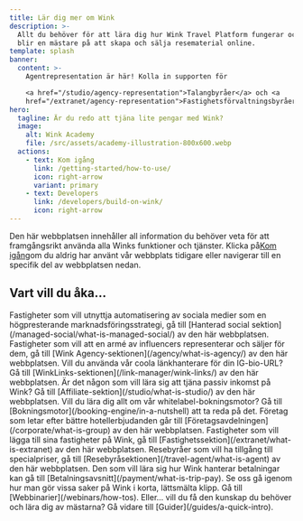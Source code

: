 ```yaml
---
title: Lär dig mer om Wink
description: >-
  Allt du behöver för att lära dig hur Wink Travel Platform fungerar och hur du
  blir en mästare på att skapa och sälja resematerial online.
template: splash
banner:
  content: >-
    Agentrepresentation är här! Kolla in supporten för

    <a href="/studio/agency-representation">Talangbyråer</a> och <a
    href="/extranet/agency-representation">Fastighetsförvaltningsbyråer</a>.
hero:
  tagline: Är du redo att tjäna lite pengar med Wink?
  image:
    alt: Wink Academy
    file: /src/assets/academy-illustration-800x600.webp
  actions:
    - text: Kom igång
      link: /getting-started/how-to-use/
      icon: right-arrow
      variant: primary
    - text: Developers
      link: /developers/build-on-wink/
      icon: right-arrow
---
```


Den här webbplatsen innehåller all information du behöver veta för att framgångsrikt använda alla Winks funktioner och tjänster. Klicka på[Kom igång](/getting-started/how-to-use)om du aldrig har använt vår webbplats tidigare eller navigerar till en specifik del av webbplatsen nedan.

## Vart vill du åka...

<CardGrid stagger>
  <Card title="Hanterade sociala medier" icon="seti:info">
    Fastigheter som vill utnyttja automatisering av sociala medier som en högpresterande marknadsföringsstrategi, gå till [Hanterad social sektion](/managed-social/what-is-managed-social/) av den här webbplatsen.
  </Card>

  <Card title="Wink Agency" icon="seti:info">
    Fastigheter som vill att en armé av influencers representerar och säljer för dem, gå till [Wink Agency-sektionen](/agency/what-is-agency/) av den här webbplatsen.
  </Card>

  <Card title="WinkLinks" icon="seti:info">
    Vill du använda vår coola länkhanterare för din IG-bio-URL? Gå till [WinkLinks-sektionen](/link-manager/wink-links/) av den här webbplatsen.
  </Card>

  <Card title="Affiliates" icon="seti:info">
    Är det någon som vill lära sig att tjäna passiv inkomst på Wink? Gå till [Affiliate-sektion](/studio/what-is-studio/) av den här webbplatsen.
  </Card>

  <Card title="Bokningsmotor" icon="seti:info">
    Vill du lära dig allt om vår whitelabel-bokningsmotor? Gå till [Bokningsmotor](/booking-engine/in-a-nutshell) att ta reda på det.
  </Card>

  <Card title="Företag" icon="seti:info">
    Företag som letar efter bättre hotellerbjudanden går till [Företagsavdelningen](/corporate/what-is-group) av den här webbplatsen.
  </Card>

  <Card title="Fastigheter" icon="seti:info">
    Fastigheter som vill lägga till sina fastigheter på Wink, gå till [Fastighetssektion](/extranet/what-is-extranet) av den här webbplatsen.
  </Card>

  <Card title="Resebyråer" icon="seti:info">
    Resebyråer som vill ha tillgång till specialpriser, gå till [Resebyråsektionen](/travel-agent/what-is-agent) av den här webbplatsen.
  </Card>

  <Card title="Betalningar" icon="seti:info">
    Den som vill lära sig hur Wink hanterar betalningar kan gå till [Betalningsavsnitt](/payment/what-is-trip-pay).
  </Card>

  <Card title="Webbinarier" icon="seti:info">
    Se oss gå igenom hur man gör vissa saker på Wink i korta, lättsmälta klipp. Gå till [Webbinarier](/webinars/how-tos).
  </Card>

  <Card title="Guider" icon="seti:info">
    Eller... vill du få den kunskap du behöver och lära dig av mästarna? Gå vidare till [Guider](/guides/a-quick-intro).
  </Card>
</CardGrid>

